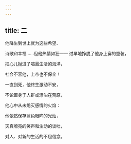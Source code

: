 ```yaml
---
---
---
```

title: 二
---




他降生到世上就为这些希望、

诗歌和幸福……但他热情如狂—— 过早地挣脱了他身上穿的童装，

把心儿抛进了喧嚣生活的海洋，

社会不容他，上帝也不保全！

一直到死，他终生激动不安，

不论置身于人群或漂泊在荒原，

他心中从未熄灭感情的火焰：

他依然保存蓝色眼眸的光灿，

天真嘹亮的笑声和生动的谈吐，

对人、对新的生活的不屈信念。